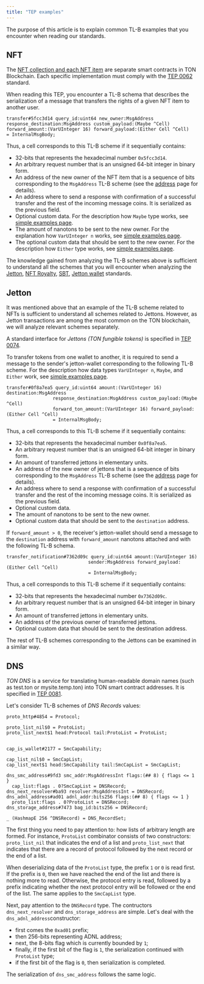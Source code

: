 ```yaml
---
title: "TEP examples"
---
```


The purpose of this article is to explain common TL-B examples that you encounter when reading our standards.

## NFT

The [NFT collection and each NFT item](/standard/tokens/nft/overview) are separate smart contracts in TON Blockchain. Each specific implementation must 
comply with the [TEP 0062](https://github.com/ton-blockchain/TEPs/blob/master/text/0062-nft-standard.md) standard.

When reading this TEP, you encounter a TL-B schema that describes the serialization of a 
message that transfers the rights of a given NFT item to another user.
```tlb
transfer#5fcc3d14 query_id:uint64 new_owner:MsgAddress 
response_destination:MsgAddress custom_payload:(Maybe ^Cell) 
forward_amount:(VarUInteger 16) forward_payload:(Either Cell ^Cell) 
= InternalMsgBody;
```
Thus, a cell corresponds to this TL-B scheme if it sequentially contains:
- 32-bits that represents the hexadecimal number `0x5fcc3d14`.
- An arbitrary request number that is an unsigned 64-bit integer in binary form.
- An address of the new owner of the NFT item that is a sequence of bits corresponding to the 
`MsgAddress` TL-B scheme (see the [address](/ton/addresses/addresses-general-info) page for details).
- An address where to send a response with confirmation of a successful transfer and the rest of the incoming message coins. It is 
serialized as the previous field.
- Optional custom data. For the description how `Maybe` type works, 
see [simple examples page](/language/TL-B/simple-examples).
- The amount of nanotons to be sent to the new owner. For the explanation how `VarUInteger n` works, see
[simple examples page](/language/TL-B/simple-examples).
- The optional custom data that should be sent to the new owner. For the description how `Either` type works, 
see [simple examples page](/language/TL-B/simple-examples).

The knowledge gained from analyzing the TL-B schemes above is sufficient to understand all the schemes that 
you will encounter when analyzing the [Jetton](https://github.com/ton-blockchain/TEPs/blob/master/text/0074-jettons-standard.md#summary), 
[NFT Royalty](https://github.com/ton-blockchain/TEPs/blob/master/text/0066-nft-royalty-standard.md), 
[SBT](https://github.com/ton-blockchain/TEPs/blob/master/text/0085-sbt-standard.md),
[Jetton wallet](https://github.com/ton-blockchain/TEPs/blob/master/text/0089-jetton-wallet-discovery.md) standards.

## Jetton

It was mentioned above that an example of the TL-B scheme related to NFTs is sufficient to understand all schemes related to Jettons. 
However, as Jetton transactions are among the most common on the TON blockchain, we will analyze relevant schemes separately.

A standard interface for _Jettons (TON fungible tokens)_ is specified in [TEP 0074](https://github.com/ton-blockchain/TEPs/blob/master/text/0074-jettons-standard.md).

To transfer tokens from one wallet to another, it is required to send a message to the sender's 
jetton-wallet corresponding to the following TL-B scheme. For the description how data types `VarUInteger n`, `Maybe`, and `Either` work, see 
[simple examples page](/language/TL-B/simple-examples).
```tlb
transfer#0f8a7ea5 query_id:uint64 amount:(VarUInteger 16) destination:MsgAddress
                 response_destination:MsgAddress custom_payload:(Maybe ^Cell)
                 forward_ton_amount:(VarUInteger 16) forward_payload:(Either Cell ^Cell)
                 = InternalMsgBody;
```
Thus, a cell corresponds to this TL-B scheme if it sequentially contains:
- 32-bits that represents the hexadecimal number `0x0f8a7ea5`.
- An arbitrary request number that is an unsigned 64-bit integer in binary form.
- An amount of transferred jettons in elementary units.
- An address of the new owner of jettons that is a sequence of bits corresponding to the 
`MsgAddress` TL-B scheme (see the [address](/ton/addresses/addresses-general-info) page for details).
- An address where to send a response with confirmation of a successful transfer and the rest of the incoming message coins. It is 
serialized as the previous field. 
- Optional custom data. 
- The amount of nanotons to be sent to the new owner.
- Optional custom data that should be sent to the `destination` address.

If `forward_amount > 0`, the receiver's jetton-wallet should send a message to the `destination` address with 
`forward_amount` nanotons attached and with the following TL-B schema.
```tlb
transfer_notification#7362d09c query_id:uint64 amount:(VarUInteger 16)
                              sender:MsgAddress forward_payload:(Either Cell ^Cell)
                              = InternalMsgBody;
```
Thus, a cell corresponds to this TL-B scheme if it sequentially contains:
- 32-bits that represents the hexadecimal number `0x7362d09c`.
- An arbitrary request number that is an unsigned 64-bit integer in binary form.
- An amount of transferred jettons in elementary units.
- An address of the previous owner of transferred jettons.
- Optional custom data that should be sent to the destination address.

The rest of TL-B schemes corresponding to the Jettons can be examined in a similar way.

## DNS

_TON DNS_ is a service for translating human-readable domain names (such as test.ton or mysite.temp.ton) into TON smart contract addresses.
It is specified in [TEP 0081](https://github.com/ton-blockchain/TEPs/blob/master/text/0081-dns-standard.md).

Let's consider TL-B schemes of _DNS Records_ values:
```tlb
proto_http#4854 = Protocol;

proto_list_nil$0 = ProtoList;
proto_list_next$1 head:Protocol tail:ProtoList = ProtoList;


cap_is_wallet#2177 = SmcCapability;

cap_list_nil$0 = SmcCapList;
cap_list_next$1 head:SmcCapability tail:SmcCapList = SmcCapList;

dns_smc_address#9fd3 smc_addr:MsgAddressInt flags:(## 8) { flags <= 1 }
  cap_list:flags . 0?SmcCapList = DNSRecord;
dns_next_resolver#ba93 resolver:MsgAddressInt = DNSRecord;
dns_adnl_address#ad01 adnl_addr:bits256 flags:(## 8) { flags <= 1 }
  proto_list:flags . 0?ProtoList = DNSRecord;
dns_storage_address#7473 bag_id:bits256 = DNSRecord;

_ (HashmapE 256 ^DNSRecord) = DNS_RecordSet;
```
The first thing you need to pay attention to: how lists of arbitrary length are formed.
For instance, `ProtoList` combinator consists of two constructors: `proto_list_nil` that indicates the end of a list and 
`proto_list_next` that indicates that there are a record of protocol followed by the next record or the end of a list.

When deserializing data of the `ProtoList` type, the prefix `1` or `0` is read first. If the prefix is `0`, then we have reached the end 
of the list and there is nothing more to read. Otherwise, the protocol entry is read, followed by a prefix 
indicating whether the next protocol entry will be followed or the end of the list. The same applies to the `SmcCapList` type.

Next, pay attention to the `DNSRecord` type. The contructors `dns_next_resolver` and `dns_storage_address` are simple. 
Let's deal with the `dns_adnl_address`constructor:
- first comes the `0xad01` prefix;
- then 256-bits representing ADNL address;
- next, the 8-bits flag which is currently bounded by `1`;
- finally, if the first bit of the flag is `1`, the serialization continued with `ProtoList` type;
- if the first bit of the flag is `0`, then serialization is completed.

The serialization of `dns_smc_address` follows the same logic.